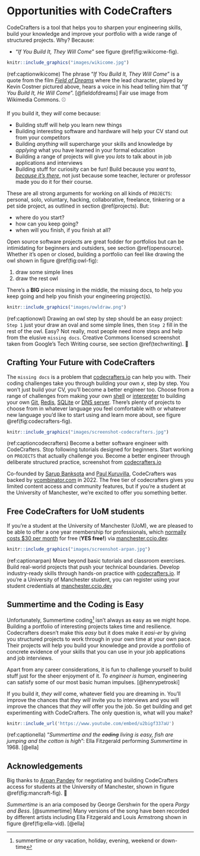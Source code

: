 # Opportunities with CodeCrafters {#crafting}

CodeCrafters is a tool that helps you to sharpen your engineering skills, build your knowledge and improve your portfolio with a wide range of structured projects. Why? Because: 

* “_If You Build It, They Will Come_” see figure \@ref(fig:wikicome-fig).

```r
knitr::include_graphics("images/wikicome.jpg")
```

(ref:captionwikicome) The phrase “_If You Build It, They Will Come_” is a quote from the film _[Field of Dreams](https://en.wikipedia.org/wiki/Field_of_Dreams)_ where the lead character, played by Kevin Costner pictured above, hears a voice in his head telling him that “_If You Build It, He Will Come_”. [@fieldofdreams] Fair use image from Wikimedia Commons. ⚾️

If you build it, they _will_ come because:

* Building stuff will help you learn new things
* Building interesting software and hardware will help your CV stand out from your competitors
* Building *anything* will supercharge your skills and knowledge by _applying_ what you have learned in your formal education
* Building a range of projects will give you _lots_ to talk about in job applications and interviews
* Building stuff for curiosity can be fun! Build because you _want_ to, _[because it's there](https://en.wikipedia.org/wiki/George_Mallory)_, not just because some teacher, lecturer or professor made you do it for their course. 

These are all strong arguments for working on all kinds of `PROJECTS`: personal, solo, voluntary, hacking, collaborative, freelance, tinkering or a pet side project, as outlined in section \@ref(projects). But:

* where do you start? 
* how can you keep going? 
* when will you finish, if you finish at all?

Open source software projects are great fodder for portfolios but can be intimidating for beginners and outsiders, see section \@ref(opensource). Whether it's open or closed, building a portfolio can feel like drawing the owl shown in figure \@ref(fig:owl-fig): 

1. draw some simple lines 
1.  draw the rest owl 

There's a **BIG** piece missing in the middle, the missing docs, to help you keep going and help you finish your engineering project(s). 

```r
knitr::include_graphics("images/owldraw.png")
```

(ref:captionowl) Drawing an owl step by step should be an easy project: `Step 1` just your draw an oval and some simple lines, then `Step 2` fill in the rest of the owl. Easy? Not really, most people need more steps and help from the elusive `missing docs`. Creative Commons licensed screenshot taken from Google's Tech Writing course, see section \@ref(techwriting). 🦉

## Crafting Your Future with CodeCrafters {#codecrafters}

The `missing docs` is a problem that [codecrafters.io](https://codecrafters.io) can help you with. Their coding challenges take you through building your own $x$, step by step. You won't just build your CV, you'll become a better engineer too. Choose from a range of challenges from making your own [shell](https://en.wikipedia.org/wiki/Shell_(computing)) or [interpreter](https://en.wikipedia.org/wiki/Interpreter_(computing)) to building your own [Git](https://en.wikipedia.org/wiki/Git), [Redis](https://en.wikipedia.org/wiki/Redis), [SQLite](https://en.wikipedia.org/wiki/SQLite) or [DNS server](https://en.wikipedia.org/wiki/Name_server). There's plenty of projects to choose from in whatever language you feel comfortable with or whatever new language you'd like to start using and learn more about, see figure \@ref(fig:codecrafters-fig).

```r
knitr::include_graphics("images/screenshot-codecrafters.jpg")
```

(ref:captioncodecrafters) Become a better software engineer with CodeCrafters. Stop following tutorials designed for beginners. Start working on `PROJECTS` that actually challenge you. Become a better engineer through deliberate structured practice, screenshot from [codecrafters.io](https://codecrafters.io/)

Co-founded by [Sarup Banksota](https://www.linkedin.com/in/sarupbanskota/) and [Paul Kuruvilla](https://www.linkedin.com/in/rohitpaulk/), CodeCrafters was backed by [ycombinator.com](https://www.ycombinator.com/) in 2022. The free tier of codecrafters gives you limited content access and community features, but if you're a student at the University of Manchester, we're excited to offer you something better. 

## Free CodeCrafters for UoM students  {#freecode}

If you're a student at the University of Manchester (UoM), we are pleased to be able to offer a one year membership for professionals, which [normally costs $30 per month](https://codecrafters.io/pricing) for free (**YES free!**) via [manchester.ccio.dev](https://manchester.ccio.dev/).

```r
knitr::include_graphics("images/screenshot-arpan.jpg")
```

(ref:captionarpan) Move beyond basic tutorials and classroom exercises. Build real-world projects that push your technical boundaries. Develop industry-ready skills through hands-on practice with [codecrafters.io](https://codecrafters.io/). If you're a University of Manchester student, you can register using your student credentials at [manchester.ccio.dev](https://manchester.ccio.dev/)

## Summertime and the Coding is Easy {#summertime}

Unfortunately, Summertime coding^[summertime or _any_ vacation, holiday, evening, weekend or down-time] isn't always as easy as we might hope. Building a portfolio of interesting projects takes time and resilience. Codecrafters doesn't make this *easy* but it does make it _easi-er_ by giving you structured projects to work through in your own time at your own pace. Their projects will help you build your knowledge and provide a portfolio of concrete evidence of your skills that you can use in your job applications and job interviews.

Apart from any career considerations, it is fun to challenge yourself to build stuff just for the sheer enjoyment of it. _To engineer is human_, engineering can satisfy some of our most basic human impulses. [@henrypetroski]

If you build it, _they will_ come, whatever field you are dreaming in. You'll improve the chances that _they will_ invite you to interviews and you will improve the chances that _they will_ offer you the job. So get building and get experimenting with CodeCrafters. The only question is, what will you make? 

```r
knitr::include_url('https://www.youtube.com/embed/u2bigf337aU')
```


(ref:captionella) “_Summertime and the ~~coding~~ living is easy, fish are jumping and the cotton is high_”: Ella Fitzgerald performing _Summertime_ in 1968. [@ella]


## Acknowledgements {#ackcraft}

Big thanks to [Arpan Pandey](https://simple.arpanpandey.dev/) for negotiating and building CodeCrafters access for students at the University of Manchester, shown in figure \@ref(fig:mancraft-fig). 🙏

_Summertime_ is an aria composed by George Gershwin for the opera _Porgy and Bess_. [@summertime] Many versions of the song have been recorded by different artists including Ella Fitzgerald and Louis Armstrong shown in figure \@ref(fig:ella-vid). [@ella]

